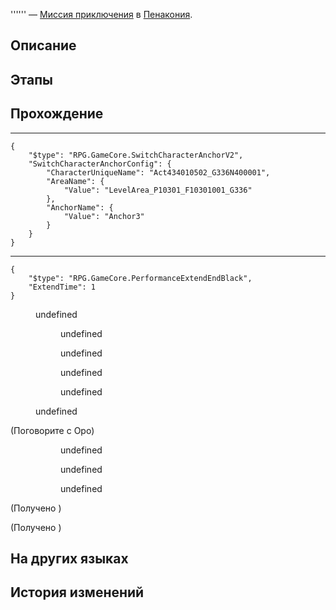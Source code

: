 {{Дополнить|Диалоги.}}
{{Миссия Инфобокс
|id              = 4340105
|Название        = 
|Изображение     = Миссия Освоения .png
|Тип             = Миссия приключения
|События         = 
|Глава           = 
|Условия         = Завершена [[Миссия Освоения]] ''[[Ночь по имени Нежность]]''
|Персонажи       = Оро; Первопроходец
|СтартЛокация    = Золотой миг
|Мир             = Пенакония
|Локации         = Золотой миг
|Предыдущая      = 
|Следующая       = 
|Награды         = 
}}
'''''' — [[Миссия приключения]] в [[Пенакония]].

==Описание==
{{Описание|<!--официальное описание из Перекрёстка судеб-->}}

==Этапы==


==Прохождение==
{{Дополнить}}


----
<pre>{
	"$type": "RPG.GameCore.SwitchCharacterAnchorV2",
	"SwitchCharacterAnchorConfig": {
		"CharacterUniqueName": "Act434010502_G336N400001",
		"AreaName": {
			"Value": "LevelArea_P10301_F10301001_G336"
		},
		"AnchorName": {
			"Value": "Anchor3"
		}
	}
}</pre>
----
<pre>{
	"$type": "RPG.GameCore.PerformanceExtendEndBlack",
	"ExtendTime": 1
}</pre>
<!--Unknown TalkSentence: 434015101-->
<!--Unknown TalkSentence: 434015102-->
<!--Unknown TalkSentence: 434015103-->
<!--Unknown TalkSentence: 434015104-->
:{{Диалог|Стрелка}} undefined
:<!--Unknown TalkSentence: 434015106-->
:<!--Unknown TalkSentence: 434015107-->
::{{Диалог|Стрелка}} undefined
::{{Диалог|Стрелка}} undefined
::{{Диалог|Стрелка}} undefined
::{{Диалог|Стрелка}} undefined
:{{Диалог|Стрелка}} undefined
:<!--Unknown TalkSentence: 434015115-->
:<!--Unknown TalkSentence: 434015116-->
:<!--Unknown TalkSentence: 434015117-->
:<!--Unknown TalkSentence: 434015118-->

;(Поговорите с Оро)
<!--Unknown TalkSentence: 434015301-->
:<!--Unknown TalkSentence: 434015302-->
:<!--Unknown TalkSentence: 434015303-->
::{{Диалог|Стрелка}} undefined
::{{Диалог|Стрелка}} undefined
::{{Диалог|Стрелка}} undefined
<!--Unknown TalkSentence: 434015401-->

;(Получено {{Item|Ценная деталь Бога Азарта|20|x=1|text=Ценная деталь Бога Азарта}})

;(Получено {{Item|Ненужная деталь Бога Азарта|20|x=1|text=Ненужная деталь Бога Азарта}})
{{Диалог Конец}}

==На других языках==
{{На других языках
|en   = 
|zhs  = 
|zht  = 
|ja   = 
|ko   = 
|es   = 
|fr   = 
|ru   = 
|th   = 
|vi   = 
|de   = 
|id   = 
|pt   = 
}}

==История изменений==
{{История изменений|2.7}}

